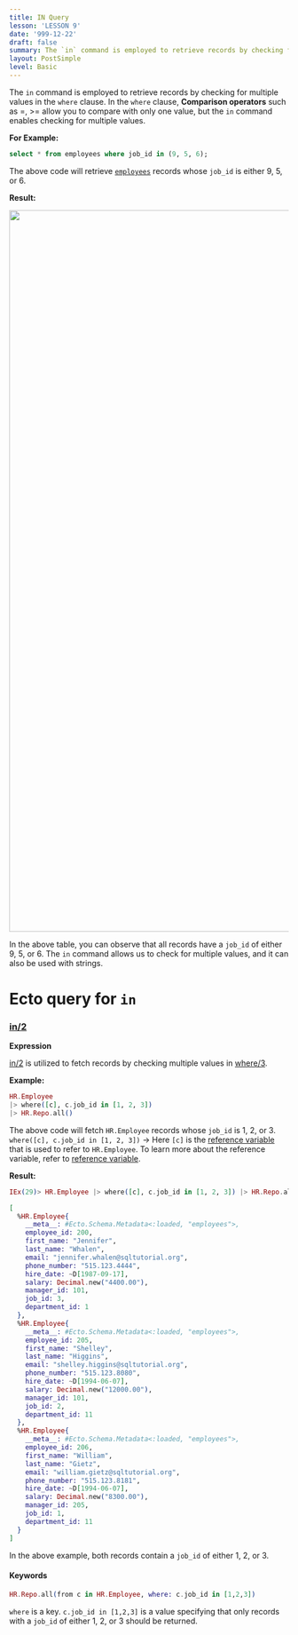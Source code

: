 ```yaml
---
title: IN Query
lesson: 'LESSON 9'
date: '999-12-22'
draft: false
summary: The `in` command is employed to retrieve records by checking for multiple values in the `where` clause.
layout: PostSimple
level: Basic
---
```


The `in` command is employed to retrieve records by checking for multiple values in the `where` clause. In the `where` clause, **Comparison operators** such as =, >= allow you to compare with only one value, but the `in` command enables checking for multiple values.

**For Example:**

```SQL
select * from employees where job_id in (9, 5, 6);
```

The above code will retrieve <a href="/blog/Introduction">`employees`</a> records whose `job_id` is either 9, 5, or 6.

**Result:**

<img src="/static/images/Pastedimage20231114161057.png" width="1300" />

In the above table, you can observe that all records have a `job_id` of either 9, 5, or 6. The `in` command allows us to check for multiple values, and it can also be used with strings.

# Ecto query for `in`

### [in/2](https://hexdocs.pm/ecto/Ecto.Query.API.html#in/2)

**Expression**

[in/2](https://hexdocs.pm/ecto/Ecto.Query.API.html#in/2) is utilized to fetch records by checking multiple values in [where/3](https://hexdocs.pm/ecto/Ecto.Query.html#where/3).

**Example:**

```Elixir
HR.Employee
|> where([c], c.job_id in [1, 2, 3])
|> HR.Repo.all()
```

The above code will fetch `HR.Employee` records whose `job_id` is 1, 2, or 3.
`where([c], c.job_id in [1, 2, 3])` -> Here `[c]` is the <a href="/blog/Aliases in Ecto">reference variable</a> that is used to refer to `HR.Employee`. To learn more about the reference variable, refer to <a href="/blog/Aliases in Ecto">reference variable</a>.

**Result:**

```Elixir
IEx(29)> HR.Employee |> where([c], c.job_id in [1, 2, 3]) |> HR.Repo.all()

[
  %HR.Employee{
    __meta__: #Ecto.Schema.Metadata<:loaded, "employees">,
    employee_id: 200,
    first_name: "Jennifer",
    last_name: "Whalen",
    email: "jennifer.whalen@sqltutorial.org",
    phone_number: "515.123.4444",
    hire_date: ~D[1987-09-17],
    salary: Decimal.new("4400.00"),
    manager_id: 101,
    job_id: 3,
    department_id: 1
  },
  %HR.Employee{
    __meta__: #Ecto.Schema.Metadata<:loaded, "employees">,
    employee_id: 205,
    first_name: "Shelley",
    last_name: "Higgins",
    email: "shelley.higgins@sqltutorial.org",
    phone_number: "515.123.8080",
    hire_date: ~D[1994-06-07],
    salary: Decimal.new("12000.00"),
    manager_id: 101,
    job_id: 2,
    department_id: 11
  },
  %HR.Employee{
    __meta__: #Ecto.Schema.Metadata<:loaded, "employees">,
    employee_id: 206,
    first_name: "William",
    last_name: "Gietz",
    email: "william.gietz@sqltutorial.org",
    phone_number: "515.123.8181",
    hire_date: ~D[1994-06-07],
    salary: Decimal.new("8300.00"),
    manager_id: 205,
    job_id: 1,
    department_id: 11
  }
]
```

In the above example, both records contain a `job_id` of either 1, 2, or 3.

#### Keywords

```Elixir
HR.Repo.all(from c in HR.Employee, where: c.job_id in [1,2,3])
```

`where` is a key. `c.job_id in [1,2,3]` is a value specifying that only records with a `job_id` of either 1, 2, or 3 should be returned.
